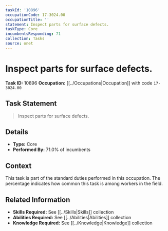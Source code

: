 ```yaml
---
taskId: '10896'
occupationCode: 17-3024.00
occupationTitle: ''
statement: Inspect parts for surface defects.
taskType: Core
incumbentsResponding: 71
collection: Tasks
source: onet
---
```

# Inspect parts for surface defects.

**Task ID:** 10896
**Occupation:** [[../Occupations|Occupation]] with code `17-3024.00`

## Task Statement

> Inspect parts for surface defects.

## Details

- **Type:** Core
- **Performed By:** 71.0% of incumbents

## Context

This task is part of the standard duties performed in this occupation. The percentage indicates how common this task is among workers in the field.

## Related Information

- **Skills Required:** See [[../Skills|Skills]] collection
- **Abilities Required:** See [[../Abilities|Abilities]] collection
- **Knowledge Required:** See [[../Knowledge|Knowledge]] collection
